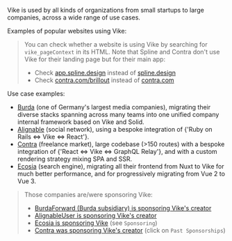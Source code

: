 
Vike is used by all kinds of organizations from small startups to large companies, across a wide range of use cases.

Examples of popular websites using Vike:
<UsedByList />

> You can check whether a website is using Vike by searching for `vike_pageContext` in its HTML.
> Note that Spline and Contra don't use Vike for their landing page but for their main app:
> - Check [app.spline.design](https://app.spline.design) instead of [spline.design](https://spline.design)
> - Check [contra.com/brillout](https://contra.com/brillout) instead of [contra.com](https://contra.com)

Use case examples:

 - [Burda](https://www.burda.com) (one of Germany's largest media companies), migrating their diverse stacks spanning across many teams into one unified <Link href="/why#build-your-own-framework">company internal framework</Link> based on Vike and Solid.
 - [Alignable](https://www.alignable.com) (social network), using a bespoke integration of {'Ruby on Rails <=> Vike <=> React'}.
 - [Contra](https://contra.com) (freelance market), large codebase (>150 routes) with a bespoke integration of {'React <=> Vike <=> GraphQL Relay'}, and with a custom rendering strategy mixing SPA and SSR.
 - [Ecosia](https://www.ecosia.org) (search engine), migrating all their frontend from Nuxt to Vike for much better performance, and for progressively migrating from Vue 2 to Vue 3.

> Those companies are/were sponsoring Vike:
> - [BurdaForward (Burda subsidiary) is sponsoring Vike's creator](https://github.com/orgs/burdaforward/sponsoring)
> - [AlignableUser is sponsoring Vike's creator](https://github.com/AlignableUser?tab=sponsoring)
> - [Ecosia is sponsoring Vike](https://github.com/Ecosia#:~:text=People-,Sponsoring,-Top%20languages) (see `Sponsoring`)
> - [Contra was sponsoring Vike's creator](https://github.com/orgs/contra/sponsoring) (click on `Past Sponsorships`)
